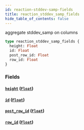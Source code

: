 ```yaml
---
id: reaction-stddev-samp-fields
title: reaction_stddev_samp_fields
hide_table_of_contents: false
---
```


aggregate stddev_samp on columns

```graphql
type reaction_stddev_samp_fields {
  height: Float
  id: Float
  post_row_id: Float
  row_id: Float
}
```

### Fields

#### [`height`](#) ([`Float`](../scalars/float))

#### [`id`](#) ([`Float`](../scalars/float))

#### [`post_row_id`](#) ([`Float`](../scalars/float))

#### [`row_id`](#) ([`Float`](../scalars/float))

